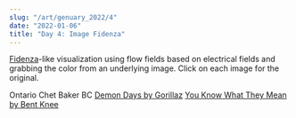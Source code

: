 ```yaml
---
slug: "/art/genuary_2022/4"
date: "2022-01-06"
title: "Day 4: Image Fidenza"
---
```


[Fidenza](https://tylerxhobbs.com/fidenza)-like visualization using flow fields based on electrical fields and grabbing the color from an underlying image.
Click on each image for the original.



 
<Fidenza id="killarney" image_src={Killarney} width="800" height="400" />
<FigureText>Ontario</FigureText> 

<Fidenza id="chet" image_src={Chet} width="392" height="295" />
<FigureText>Chet Baker</FigureText>

<Fidenza id="mountain" image_src={Mountain} width="1528" height="278" />
<FigureText>BC</FigureText>

<Fidenza id="demondays" image_src={DemonDays} width="728" height="728" />
<FigureText><a href="https://www.gorillaz.com/">Demon Days by Gorillaz</a></FigureText>

<Fidenza id="ykwtm" image_src={YKWTM} width="400" height="400" />
<FigureText><a href="https://www.bentkneemusic.com/">You Know What They Mean by Bent Knee</a></FigureText> 
